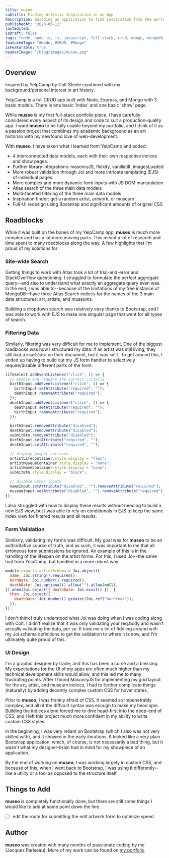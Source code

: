 ```yaml
---
title: museo
subtitle: Finding Artistic Inspiration in an App
description: Building an application to find inspiration from the world's most remarkable museums
publishedAt: "2023-06-11"
lastEdited:
isDraft: false
tags: "node, node js, js, javascript, full stack, crud, mongo, mongodb, database, joi, css, html"
featuredTags: "#Node, #CRUD, #Mongo"
isFeaturable: true
headerImage: "/blog/images/museo.png"
---
```


<HeaderImage />

## Overview

Inspired by YelpCamp by Colt Steele combined with my background/personal interest in art history.

YelpCamp is a full CRUD app built with Node, Express, and Mongo with 3 basic models. There is one basic 'index' and one basic 'show' page.

While **museo** is my first full-stack portfolio piece, I have carefully considered every aspect of its design and code to suit a production-quality app. I want **museo** to be fully usable beyond my portfolio, and I think of it as a passion project that combines my academic background as an art historian with my newfound love of web-development.

With **museo**, I have taken what I learned from YelpCamp and added:

- 4 interconnected data models, each with their own respective indices and show pages.
- Further library integrations: masonryJS, flickity, vanillatilt, imagesLoaded
- More robust validation through Joi and more intricate templating (EJS) of individual pages
- More complex and more dynamic form inputs with JS DOM manipulation
- Atlas search of the three main data models
- Multi-faceted filtering of the three main data models
- Inspiration finder: get a random artist, artwork, or museum
- Full-UI redesign using Bootstrap and significant amounts of original CSS

## Roadblocks

While it was built on the bones of my YelpCamp app, **museo** is much more complex and has a lot more moving parts. This meant a lot of research and time spent to many roadblocks along the way. A few highlights that I'm proud of my solutions for:

### Site-wide Search

Getting things to work with Atlas took a lot of trial-and-error and StackOverflow questioning. I struggled to formulate the perfect aggregate query--and also to understand what exactly an aggregate query even was. In the end, I was able to--because of the limitations of my free instance of MongoDB--have three Atlas Search indices for the names of the 3 main data structures: art, artists, and museums.

Building a dropdown search was relatively easy thanks to Bootstrap, and I was able to work with EJS to make one singular page that went for all types of search.

### Filtering Data

Similarly, filtering was very difficult for me to implement. One of the biggest roadblocks was how I structured my data: if an artist was still living, they still had a `deathDate` on their document, but it was `null`. To get around this, I ended up having to build out my JS form handler to selectively require/disable different parts of the form:

```js
lifeSelect.addEventListener("click", () => {
  // enable and require the correct criteria
  birthInput.addEventListener("click", () => {
    birthInput.setAttribute("required", "");
    deathInput.removeAttribute("required");
  });
  deathInput.addEventListener("click", () => {
    deathInput.setAttribute("required", "");
    birthInput.removeAttribute("required");
  });

  birthInput.removeAttribute("disabled");
  deathInput.removeAttribute("disabled");
  submitBtn.removeAttribute("disabled");
  birthInput.setAttribute("required", "");
  deathInput.setAttribute("required", "");

  // display proper sections
  artistLifeContainer.style.display = "flex";
  artistMuseumContainer.style.display = "none";
  artistNameContainer.style.display = "none";
  submitBtn.style.display = "block";

  // disable other inputs
  nameInput.setAttribute("disabled", "").removeAttribute("required");
  museumInput.setAttribute("disabled", "").removeAttribute("required");
});
```

I also struggled with how to display these results without needing to build a new EJS view, but I was able to rely on conditionals in EJS to keep the same index view for filtered results and all results.

### Form Validation

Similarly, validating my forms was difficult. My goal was for **museo** to be an authoritative source of truth, and as such, it was important to me that all erroneous form submissions be ignored. An example of this is in the handling of the lifespan on the artist forms. For this, I used Joi--the same tool from YelpCamp, but handled in a more robust way:

```js
module.exports.artistSchema = Joi.object({
  name: Joi.string().required(),
  bornDate: Joi.number().required(),
  deathDate: Joi.optional().allow("").allow(null),
}).when(Joi.object({ deathDate: Joi.exist() }), {
  then: Joi.object({
    deathDate: Joi.number().greater(Joi.ref("bornYear")),
  }),
});
```

I don't think I truly understood what Joi was doing when I was coding along with Colt. I didn't realize that it was only validating your req.body and wasn't actually validating the data, per se. It took me a lot of fiddling around with my Joi schema definitions to get the validation to where it is now, and I'm ultimately quite proud of this.

### UI Design

I'm a graphic designer by trade, and this has been a curse and a blessing. My expectations for the UI of my apps are often much higher than my technical development skills would allow, and this led me to many frustrating points. After I found MasonryJS for implementing my grid layout for the art, artist, and museum indices, I had to further complicate things (naturally) by adding decently complex custom CSS for hover states.

Prior to **museo**, I was frankly afraid of CSS. It seemed so impenetrably complex, and all of the difficult syntax was enough to make my head spin. Building the indices alone forced me to dive head-first into the deep-end of CSS, and I left this project much more confident in my ability to write custom CSS styles.

In the beginning, I was very reliant on Bootstrap (which I also was not very skilled with), and it showed in the early iterations. It looked like a very plain Bootstrap application, which, of course, is not necessarily a bad thing, but it wasn't what my designer-brain had in mind for my showpiece of an application.

By the end of working on **museo**, I was working largely in custom CSS, and because of this, when I went back to Bootstrap, I was using it differently--like a utility or a tool as opposed to the structure itself.

## Things to Add

**museo** is completely functionally done, but there are still some things I would like to add at some point down the line.

- [ ] edit the route for submitting the edit artwork form to optimize speed

## Author

**museo** was created with many months of passionate coding by me (Jacques Pariseau). More of my work can be found on [my portfolio](/projects)
